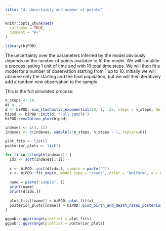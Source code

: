 ```yaml
---
title: "4. Uncertainty and number of points"
---
```


```r
knitr::opts_chunk$set(
  collapse = TRUE,
  comment = "#>"
)
```

```r
library(biPOD)
```

The uncertainty over the parameters inferred by the model obviously depends on the number of points available to fit the model. 
We will simulate a process lasting 1 unit of time and with 10 total time steps. We will then fit a model for a number of observation starting from 1 up to 10.
Initially we will observe only the starting and the final population, but we will then iteratively add a random new observation to the sample.

This is the full simulated process:

```r
n_steps <- 10
dt <- .1
d <- biPOD::sim_stochastic_exponential(20, 1, .25, steps = n_steps, delta_t = dt)
bipod <- biPOD::init(d, "Full sample")
biPOD::evolution_plot(bipod)
```

```r
indexes <- c(1, 11)
indexes <- c(indexes, sample(2:n_steps, n_steps - 1, replace=F))

plot_fits <- list()
posterior_plots <- list()

for (i in 3:length(indexes)) {
  idx <- sort(indexes[1:i])
  
  x <- biPOD::init(d[idx,], sample = paste(""))
  x <- biPOD::fit_exp(x, model_type = "exact", prior = "uniform", a = 0, b = 2, g = 2)
  
  name = paste("sample", i)
  print(name)
  print(d[idx,])
  
  plot_fits[[name]] = biPOD::plot_fit(x)
  posterior_plots[[name]] = biPOD::plot_birth_and_death_rates_posteriors(x)
}
```

```r
ggpubr::ggarrange(plotlist = plot_fits)
ggpubr::ggarrange(plotlist = posterior_plots)
```
